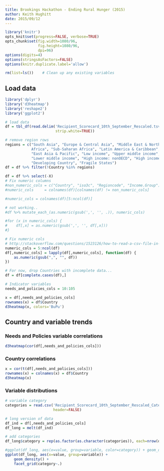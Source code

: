 ```yaml
---
title: Brookings Hackathon - Ending Rural Hunger (2015)
author: Keith Hughitt
date: 2015/09/12
---
```


```r
library('knitr')
opts_knit$set(progress=FALSE, verbose=TRUE)
opts_chunk$set(fig.width=1080/96,
               fig.height=1080/96,
               dpi=96)
options(digits=4)
options(stringsAsFactors=FALSE)
options(knitr.duplicate.label='allow')

rm(list=ls())    # Clean up any existing variables
```

Load data
---------

```r
library('dplyr')
library('d3heatmap')
library('reshape2')
library('ggplot2')

# load data
df = tbl_df(read.delim('Recipient_Scorecard_10th_September_Rescaled.tsv',
                       strip.white=TRUE))

# remove region rows
regions = c("South Asia", "Europe & Central Asia", "Middle East & North
            Africa", "Sub-Saharan Africa", "Latin America & Caribbean", 
            "East Asia & Pacific", "Low income", "Upper middle income", 
            "Lower middle income", "High income: nonOECD", "High income: OECD",
            "Developing Country", "Fragile States")
df = df %>% filter(!Country %in% regions)

df = df %>% select(-X)
# Fix numeric columns
#non_numeric_cols = c("Country", "iso3c", "Regioncode", "Income.Group")
#numeric_cols     = colnames(df)[colnames(df) != non_numeric_cols]

#numeric_cols = colnames(df)[5:ncol(df)]

# not working..
#df %>% mutate_each_(as.numeric(gsub(',', '', .)), numeric_cols)

#for (x in numeric_cols) {
#    df[,x] = as.numeric(gsub(',', '', df[,x]))
#}

# Fix numeric cols
# http://stackoverflow.com/questions/1523126/how-to-read-a-csv-file-in-r-where-some-numbers-contain-commas
numeric_cols = 5:ncol(df)
df[,numeric_cols] = lapply(df[,numeric_cols], function(df) {
    as.numeric(gsub(",", "", df))
})

# For now, drop Countries with incomplete data...
df = df[complete.cases(df),]

# Indicator variables
needs_and_policies_cols = 10:105

x = df[,needs_and_policies_cols]
rownames(x) = df$Country
d3heatmap(x, colors='BuPu')
```

Country and variable trends
---------------------------

### Needs and Policies variable correlations

```r
d3heatmap(cor(df[,needs_and_policies_cols]))
```

### Country correlations

```r
x = cor(t(df[,needs_and_policies_cols]))
rownames(x) = colnames(x) = df$Country
d3heatmap(x)
```

### Variable distributions

```r
# variable category
categories = read.csv('Recipient_Scorecard_10th_September_Rescaled_Categories.csv',
                      header=FALSE)

# long version of data
df_ind = df[,needs_and_policies_cols]
df_long = melt(df_ind)

# add categories
df_long$category = rep(as.factor(as.character(categories)), each=nrow(df_ind))

#ggplot(df_long, aes(x=value, group=variable, color=category)) + geom_density()
ggplot(df_long, aes(x=value, group=variable)) + 
    geom_density() +
    facet_grid(category~.)


```

